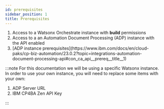 ```yaml
---
id: prerequisites
sidebar_position: 1
title: Prerequisites
---
```

<ol>
  <li>Access to a Watsonx Orchestrate instance with <strong>build</strong> permissions</li>
  <li>Access to a an Automation Document Processing (ADP) instance with the API enabled</li>
  <li>[ADP instance prerequisites](https://www.ibm.com/docs/en/cloud-paks/cp-biz-automation/23.0.2?topic=integrations-automation-document-processing-api#con_ca_api__prereq__title__1)</li>
</ol>

:::note
For this documentation we will be using a specific Watsonx instance. In order to use your own instance, you will need to replace some items with your own:
<ol>
  <li>ADP Server URL</li>
  <li>IBM CP4BA Zen API Key</li>
</ol>
:::